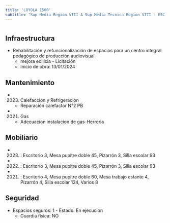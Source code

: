 ```yaml
---
title: 'LOYOLA 1500'
subtitle: 'Sup Media Region VIII A Sup Media Tecnica Region VIII - ESC. TEC. N° 34 ING. ENRIQUE MARTIN HERMITTE'
---
```


#
## Infraestructura

* Rehabilitación y refuncionalización de espacios para un centro integral pedagógico de producción audiovisual 
    + mejora edilicia - Licitación 
    + Inicio de obra: 13/01/2024 






## Mantenimiento

*  (2023) Calefaccion y Refrigeracion 
    + Reparación calefactor N°2 PB

*  (2021) Gas 
    + Adecuacion instalacion de gas-Herreria





## Mobiliario

*  (2023) : Escritorio 3, Mesa pupitre doble 45, Pizarrón 3, Silla escolar 93 

*  (2022) : Escritorio 3, Mesa pupitre doble 45, Pizarrón 3, Silla escolar 93 

*  (2021) : Escritorio 4, Mesa pupitre doble 60, Mesa trabajo estante 4, Pizarrón 4, Silla escolar 124, Varios 8 





## Seguridad

*  Espacios seguros: 1 - Estado: En ejecución 
    + Guardia física: NO



